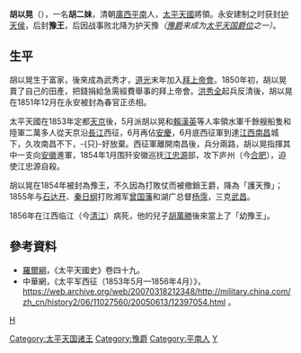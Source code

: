 '''胡以晃'''（{{bd|1812年||1856年|catIdx=H}}），一名'''胡二妹'''，清朝[[廣西|廣西]][[平南|平南]]人，[[太平天國|太平天國]]將領。永安建制之时获封[[护天侯|护天侯]]，后封'''豫王'''，后因战事败北降为护天豫''（[[豫爵|豫爵]]来成为[[太平天国爵位|太平天国爵位]]之一）''。

==生平==
胡以晃生于富家，後來成為武秀才，[[道光|道光]]末年加入[[拜上帝會|拜上帝會]]。1850年初，胡以晃賣了自己的田產，把錢捐給急需經費舉事的拜上帝會。[[洪秀全|洪秀全]]起兵反清後，胡以晃在1851年12月在永安被封為春官正丞相。

太平天國在1853年定都[[南京|天京]]後，5月派胡以晃和[[賴漢英|賴漢英]]等人率領水軍千餘艘船隻和陸軍二萬多人從天京沿[[長江|長江]]西征，6月再佔[[安慶|安慶]]，6月底西征軍到達[[江西|江西]][[南昌|南昌]]城下，久攻南昌不下，-{只}-好放棄。西征軍離開南昌後，兵分兩路，胡以晃指揮其中一支向[[安徽|安徽]]進軍，1854年1月围歼安徽巡抚[[江忠源|江忠源]]部，攻下庐州（今[[合肥|合肥]]），迫使江忠源自殺。

胡以晃在1854年被封為豫王，不久因為打敗仗而被撤銷王爵，降為「護天豫」；1855年与[[石达开|石达开]]、[[秦日纲|秦日纲]]打败湘军[[曾国藩|曾国藩]]和湖广总督[[杨霈|杨霈]]，三克[[武昌|武昌]]。

1856年在江西临江（今[[清江|清江]]）病死，他的兒子[[胡萬勝|胡萬勝]]後來當上了「幼豫王」。

==參考資料==
*[[羅爾綱|羅爾綱]]，《太平天國史》卷四十九。
*中華網，《太平军西征（1853年5月—1856年4月）》， https://web.archive.org/web/20070318212348/http://military.china.com/zh_cn/history2/06/11027560/20050613/12397054.html 。

{{太平天国|nocat}}

[[Category:太平天国诸王|Category:太平天国诸王]]
[[Category:豫爵|Category:豫爵]]
[[category:太平天国将领|H]]
[[Category:平南人|Category:平南人]]
[[Category:胡姓|Y]]